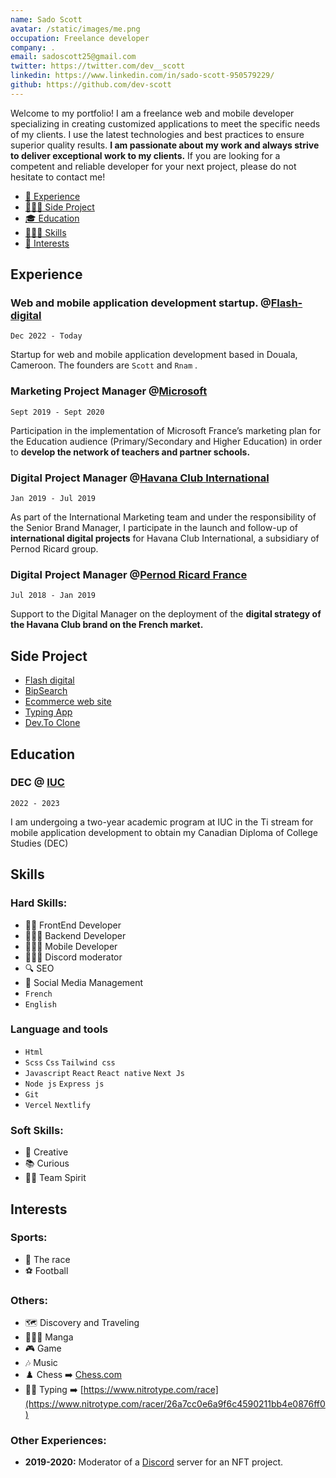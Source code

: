 ```yaml
---
name: Sado Scott
avatar: /static/images/me.png
occupation: Freelance developer
company: .
email: sadoscott25@gmail.com
twitter: https://twitter.com/dev__scott
linkedin: https://www.linkedin.com/in/sado-scott-950579229/
github: https://github.com/dev-scott
---
```


Welcome to my portfolio! I am a freelance web and mobile developer specializing in creating customized applications to meet the specific needs of my clients. I use the latest technologies and best practices to ensure superior quality results. **I am passionate about my work and always strive to deliver exceptional work to my clients.** If you are looking for a competent and reliable developer for your next project, please do not hesitate to contact me!

- [💼 Experience](#experience)
- [🧑🏻‍💻 Side Project](#side-project)
- [🎓 Education](#education)
- [🤹🏼‍♂️ Skills](#skills)
- [🏐 Interests](#interests)

## Experience

### Web and mobile application development startup. @**[Flash-digital](https://flash-digital.org/)**

`Dec 2022 - Today`

Startup for web and mobile application development based in Douala, Cameroon. The founders are `Scott` and `Rnam` .

### Marketing Project Manager @[Microsoft](https://microsoft.net)

`Sept 2019 - Sept 2020`

Participation in the implementation of Microsoft France’s marketing plan for the Education audience (Primary/Secondary and Higher Education) in order to **develop the network of teachers and partner schools.**

### Digital Project Manager @[Havana Club International](https://havana-club.com)

`Jan 2019 - Jul 2019`

As part of the International Marketing team and under the responsibility of the Senior Brand Manager, I participate in the launch and follow-up of **international digital projects** for Havana Club International, a subsidiary of Pernod Ricard group.

### Digital Project Manager @[Pernod Ricard France](https://www.pernod-ricard.com/fr/nos-marches/france)

`Jul 2018 - Jan 2019`

Support to the Digital Manager on the deployment of the **digital strategy of the Havana Club brand on the French market.**

## Side Project

- [Flash digital](https://fabrilab.net)
- [BipSearch](https://bip-search.vercel.app/)
- [Ecommerce web site](https://react-course-comfy-sloth-store.netlify.app/)
- [Typing App](https://typing-build.vercel.app/)
- [Dev.To Clone](https://dev-to-clone-eta.vercel.app/)

## Education

### DEC  @ [IUC](https://myiuc.com/formation/technologie-de-linformatique-programmation-et-applications-mobiles/)

`2022 - 2023`

I am undergoing a two-year academic program at IUC in the Ti stream for mobile application development to obtain my Canadian Diploma of College Studies (DEC)
## Skills

### Hard Skills:


- 🧑‍💻 FrontEnd Developer
- 👨🏻‍🔬 Backend Developer
- 👩🏻‍💻 Mobile Developer
- 🕵🏻‍♀️ Discord moderator
- 🔍 SEO
- 📱 Social Media Management
- `French`
- `English`

### Language and tools

- `Html`
- `Scss` `Css` `Tailwind css`
- `Javascript` `React` `React native` `Next Js`
- `Node js` `Express js`
- `Git`
- `Vercel` `Nextlify`



### Soft Skills:

- 🎨 Creative
- 📚 Curious
- 🤝🏼 Team Spirit

## Interests

### Sports:

- 🤸 The race
- ⚽️ Football

### Others:

- 🗺️ Discovery and Traveling
- 👩🏼‍🚀 Manga
- 🎮 Game
- 🎶 Music
- ♟️ Chess ➡️ [Chess.com](https://www.chess.com/member/raphythe)
- 🤹‍♀️ Typing ➡️ [https://www.nitrotype.com/race](https://www.nitrotype.com/racer/26a7cc0e6a9f6c4590211bb4e0876ff0)

### Other Experiences:
- **2019-2020:** Moderator of a [Discord]() server for an NFT project.
